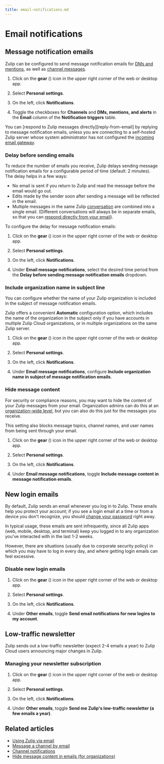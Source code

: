 ```yaml
---
title: email-notifications.md
---
```


# Email notifications

## Message notification emails

Zulip can be configured to send message notification emails for [DMs
and mentions](/help/dm-mention-alert-notifications), as well as
[channel messages](/help/channel-notifications).

<Tabs>
<TabItem label="instructions-for-all-platforms">

1. Click on the **gear** (<i class="zulip-icon zulip-icon-gear"></i>) icon in the upper
   right corner of the web or desktop app.

1. Select **Personal settings**.

1. On the left, click **Notifications**.



1. Toggle the checkboxes for **Channels** and **DMs, mentions, and alerts**
   in the **Email** column of the **Notification triggers** table.

</TabItem>
</Tabs>

You can [respond to Zulip messages directly][reply-from-email] by
replying to message notification emails, unless you are connecting to
a self-hosted Zulip server whose system administrator has not
configured the [incoming email gateway][incoming-email-gateway].

[incoming-email-gateway]: https://zulip.readthedocs.io/en/stable/production/email-gateway.html

### Delay before sending emails

To reduce the number of emails you receive, Zulip
delays sending message notification emails for a configurable period
of time (default: 2 minutes).  The delay
helps in a few ways:

* No email is sent if you return to Zulip and read the message before
  the email would go out.
* Edits made by the sender soon after sending a message will be
  reflected in the email.
* Multiple messages in the same Zulip [conversation](/help/reading-conversations)
  are combined into a single email. (Different conversations will always be in
  separate emails, so that you can [respond directly from your
  email](/help/using-zulip-via-email)).

To configure the delay for message notification emails:

<Tabs>
<TabItem label="instructions-for-all-platforms">

1. Click on the **gear** (<i class="zulip-icon zulip-icon-gear"></i>) icon in the upper
   right corner of the web or desktop app.

1. Select **Personal settings**.

1. On the left, click **Notifications**.



1. Under **Email message notifications**, select the desired time period from the
   **Delay before sending message notification emails** dropdown.

</TabItem>
</Tabs>


### Include organization name in subject line

You can configure whether the name of your Zulip organization is included in the
subject of message notification emails.

Zulip offers a convenient **Automatic** configuration option, which includes the
name of the organization in the subject only if you have accounts in multiple
Zulip Cloud organizations, or in multiple organizations on the same Zulip server.

<Tabs>
<TabItem label="instructions-for-all-platforms">

1. Click on the **gear** (<i class="zulip-icon zulip-icon-gear"></i>) icon in the upper
   right corner of the web or desktop app.

1. Select **Personal settings**.

1. On the left, click **Notifications**.



1. Under **Email message notifications**, configure
   **Include organization name in subject of message notification emails**.

</TabItem>
</Tabs>

### Hide message content

For security or compliance reasons, you may want to hide the content of your
Zulip messages from your email. Organization admins can do this at an
[organization-wide level](/help/hide-message-content-in-emails), but you can
also do this just for the messages you receive.

This setting also blocks message topics, channel names, and user names from
being sent through your email.

<Tabs>
<TabItem label="instructions-for-all-platforms">

1. Click on the **gear** (<i class="zulip-icon zulip-icon-gear"></i>) icon in the upper
   right corner of the web or desktop app.

1. Select **Personal settings**.

1. On the left, click **Notifications**.



1. Under **Email message notifications**, toggle
   **Include message content in message notification emails**.

</TabItem>
</Tabs>

## New login emails

By default, Zulip sends an email whenever you log in to Zulip. These emails
help you protect your account; if you see a login email at a time or from a
device you don't recognize, you should
[change your password](/help/change-your-password) right away.

In typical usage, these emails are sent infrequently, since all Zulip apps
(web, mobile, desktop, and terminal) keep you logged in to any organization
you've interacted with in the last 1-2 weeks.

However, there are situations (usually due to corporate security policy) in
which you may have to log in every day, and where getting login emails can
feel excessive.

### Disable new login emails

<Tabs>
<TabItem label="instructions-for-all-platforms">

1. Click on the **gear** (<i class="zulip-icon zulip-icon-gear"></i>) icon in the upper
   right corner of the web or desktop app.

1. Select **Personal settings**.

1. On the left, click **Notifications**.



1. Under **Other emails**, toggle
   **Send email notifications for new logins to my account**.

</TabItem>
</Tabs>

## Low-traffic newsletter

Zulip sends out a low-traffic newsletter (expect 2-4 emails a year)
to Zulip Cloud users announcing major changes in Zulip.

### Managing your newsletter subscription

<Tabs>
<TabItem label="zulip-cloud">

1. Click on the **gear** (<i class="zulip-icon zulip-icon-gear"></i>) icon in the upper
   right corner of the web or desktop app.

1. Select **Personal settings**.

1. On the left, click **Notifications**.



1. Under **Other emails**, toggle
   **Send me Zulip's low-traffic newsletter (a few emails a year)**.

</TabItem>
</Tabs>

## Related articles

* [Using Zulip via email](/help/using-zulip-via-email)
* [Message a channel by email](/help/message-a-channel-by-email)
* [Channel notifications](/help/channel-notifications)
* [Hide message content in emails (for organizations)](/help/hide-message-content-in-emails)


